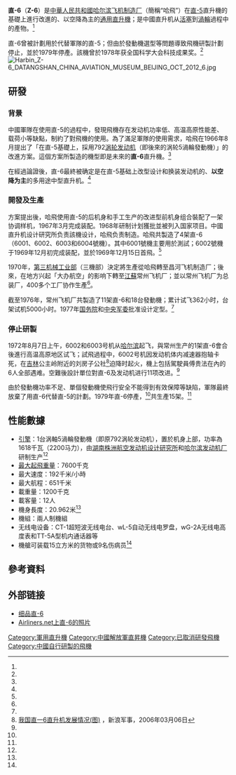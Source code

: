 {{Infobox Aircraft
 | name= 直-6直升機
 | image= File:Harbin Z-6 THE DATANSHAN AVIATION MUSEUM BEIJING CHINA OCT 2012 pic2.jpg
 | caption=
 |type= [[通用直升機|通用直升機]]
 |national origin= {{PRC}}
 |manufacturer= [[哈尔滨飞机制造厂|哈尔滨飞机制造厂]]（1968年至1970年）<br/>[[昌河飛機工業公司|昌河飛機工業公司]]（1970年）<ref name="ifeng_Z-6"/><br/>[[江蘇|江蘇]][[常州飛機製造廠|常州飛機製造廠]]（1970年至1979年）<ref name="stnn">[http://www.stnn.cc:82/glb_military/200905/t20090511_1025103_1.html 資料/中國軍用直升機大全]{{dead link|date=2018年4月 |bot=InternetArchiveBot |fix-attempted=yes }}，星島環球網，2009-05-11</ref>
 |designer= [[中國直升機設計研究所|中國直升機設計研究所]]<ref name="ifeng_Z-6"/>
 |first flight= 1969年12月15日<ref name="ifeng_Z-6">[http://news.ifeng.com/mil/special/weapon/phase2/200909/0915_7821_1350273.shtml 直-6直升机]，凤凰网，2009年09月15日</ref>
 |introduced=
 |retired=
 |status= 已停產（1979年）<ref name="ifeng_Z-6"/>
 |primary user= {{PRC}}
 |more users= 
 |produced=
 |number built= 15<ref name="stnn"/>
 |unit cost= 
 |developed from = [[直-5|直-5]]
 |variants with their own articles= 
}}

'''直-6'''（'''Z-6'''）是[[中華人民共和國|中華人民共和國]][[哈尔滨飞机制造厂|哈尔滨飞机制造厂]]（簡稱“哈飛”）在[[直-5|直-5]]直升機的基礎上進行改進的、以空降為主的[[通用直升機|通用直升機]]；是中國直升机从[[活塞发动机|活塞]]到[[涡轮发动机|渦輪]]過程中的產物。<ref name="ifeng_Z-6"/>

直-6曾被計劃用於代替軍隊的直-5；但由於發動機選型等問題導致飛機研製計劃停止，並於1979年停產。該機曾於1978年获全国科学大会科技成果奖。<ref name="ifeng_Z-6"/>
[[File:Harbin_Z-6_DATANGSHAN_CHINA_AVIATION_MUSEUM_BEIJING_OCT_2012_6.jpg|thumb]]

== 研發 ==

=== 背景 ===
中國軍隊在使用直-5的過程中，發現飛機存在发动机功率低、高温高原性能差、载荷小等缺點，制約了對飛機的使用。為了滿足軍隊的使用需求，哈飛在1966年8月提出了「在直-5基礎上，採用792[[涡轮发动机|涡轮发动机]]（即後來的涡轮5渦輪發動機）」的改進方案。這個方案所製造的機型即是未來的'''直-6'''直升機。<ref name="ifeng_Z-6"/>

在經過論證後，直-6最終被确定是在直-5基础上改型设计和换装发动机的、'''以空降为主'''的多用途中型直升机。<ref name="ifeng_Z-6"/>

=== 開發及生產 ===
方案提出後，哈飛使用直-5的后机身和手工生产的改进型前机身组合裝配了一架协调样机，1967年3月完成装配。1968年研制计划獲批並被列入国家项目。中國直升机设计研究所负责該機设计，哈飛负责制造。哈飛共製造了4架直-6（6001、6002、6003和6004號機）。其中6001號機主要用於測試；6002號機于1969年12月初完成装配，並於1969年12月15日首飛。<ref name="ifeng_Z-6"/>

1970年，[[中华人民共和国第三机械工业部|第三机械工业部]]（三機部）決定將生產從哈飛轉至昌河飞机制造厂；後來，在地方兴起「大办航空」的影响下轉至[[江蘇|江蘇]]常州飞机厂；並以常州飞机厂为总装厂，400多个工厂协作生產<ref name="sina_mil"/>。

截至1976年，常州飞机厂共製造了11架直-6和18台發動機；累计试飞362小时，台架试机5000小时。1977年[[中华人民共和国国务院|国务院]]和[[中央军委|中央军委]]批准设计定型。<ref name="ifeng_Z-6"/>

=== 停止研製 ===
1972年8月7日上午，6002和6003号机从[[哈尔滨|哈尔滨]]起飞，與常州生产的1架直-6會合後進行高温高原地区试飞；試飛過程中，6002号机因发动机体内减速器抱轴卡死，在[[吉林|吉林]]公主岭附近的刘房子公社<ref name="sina_mil">[http://mil.news.sina.com.cn/p/2006-03-06/0725355183.html 我国直一6直升机发展情况(图)] {{Wayback|url=http://mil.news.sina.com.cn/p/2006-03-06/0725355183.html |date=20190520024918 }}，新浪军事，2006年03月06日</ref>迫降时起火，機上包括駕駛員傅贵法在內的6人全部遇难。空難後設計單位對直-6及发动机进行11项改进。<ref name="ifeng_Z-6"/>

由於發動機功率不足、單個發動機使飛行安全不能得到有效保障等缺陷，軍隊最終放棄了用直-6代替直-5的計劃。1979年直-6停產，<ref name="ifeng_Z-6"/>共生產15架。<ref name="stnn"/>

== 性能數據 ==
*[[引擎|引擎]]：1台涡軸5渦輪發動機（即原792涡轮发动机），置於机身上部，功率為1618千瓦（2200马力），由[[湖南株洲航空发动机设计研究所|湖南株洲航空发动机设计研究所]]和[[哈尔滨发动机厂|哈尔滨发动机厂]]研制生产<ref name="ifeng_Z-6"/>
*[[最大起飛重量|最大起飛重量]]：7600千克
*最大速度：192千米/小時
*最大航程：651千米
*載重量：1200千克
*載客量：12人
*機身長度：20.962米<ref name="stnn"/>
*機組：兩人制機組
*无线电设备：CT-1超短波无线电台、wL-5自动无线电罗盘，wG-2A无线电高度表和TT-5A型机内通话器等
*機艙可装载15立方米的货物或9名伤病员<ref name="sina_mil"/>

== 參考資料 ==
{{reflist}}

== 外部链接 ==
*[http://www.afwing.com/gallery/z6.htm 细品直-6] {{Wayback|url=http://www.afwing.com/gallery/z6.htm |date=20200919125511 }}
*[http://www.airliners.net/search/photo.search?aircraft_genericsearch=Harbin%20Z-6&distinct_entry=true Airliners.net上直-6的照片] {{Wayback|url=http://www.airliners.net/search/photo.search?aircraft_genericsearch=Harbin%20Z-6&distinct_entry=true |date=20110820173948 }}{{en}}

{{中国军用飞机}}

[[Category:軍用直升機|Category:軍用直升機]]
[[Category:中國解放軍直昇機|Category:中國解放軍直昇機]]
[[Category:已取消研發飛機|Category:已取消研發飛機]]
[[Category:中國自行研製的飛機|Category:中國自行研製的飛機]]